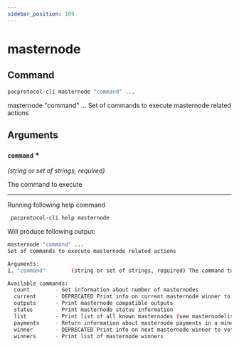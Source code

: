 ```yaml
---
sidebar_position: 109
---
```


# masternode
## Command

```bash
pacprotocol-cli masternode "command" ...
```

masternode "command" ...
Set of commands to execute masternode related actions



## Arguments

### `command` <span class='asterisk'>*</span>
*(string or set of strings, required)*

The command to execute




___

Running following help command
```bash
 pacprotocol-cli help masternode
```
Will produce following output:


```bash
masternode "command" ...
Set of commands to execute masternode related actions

Arguments:
1. "command"        (string or set of strings, required) The command to execute

Available commands:
  count        - Get information about number of masternodes
  current      - DEPRECATED Print info on current masternode winner to be paid the next block (calculated locally)
  outputs      - Print masternode compatible outputs
  status       - Print masternode status information
  list         - Print list of all known masternodes (see masternodelist for more info)
  payments     - Return information about masternode payments in a mined block
  winner       - DEPRECATED Print info on next masternode winner to vote for
  winners      - Print list of masternode winners

```

